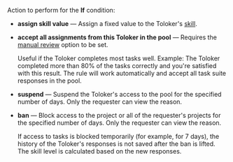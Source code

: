 Action to perform for the **If** condition:

- **assign skill value** — Assign a fixed value to the Toloker's [skill](/docs/guide/nav).

- **accept all assignments from this Toloker in the pool** — Requires the [manual review](/docs/guide/offline-accept) option to be set.

    Useful if the Toloker completes most tasks well. Example: The Toloker completed more than 80% of the tasks correctly and you're satisfied with this result. The rule will work automatically and accept all task suite responses in the pool.

- **suspend** — Suspend the Toloker's access to the pool for the specified number of days. Only the requester can view the reason.

- **ban** — Block access to the project or all of the requester's projects for the specified number of days. Only the requester can view the reason.

    If access to tasks is blocked temporarily (for example, for 7 days), the history of the Toloker's responses is not saved after the ban is lifted. The skill level is calculated based on the new responses.